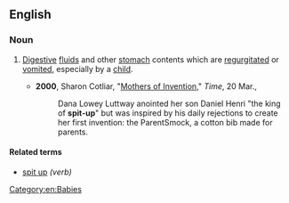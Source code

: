 ==English==

===Noun===
{{en-noun}}

# {{label|en|informal}} [[digestive|Digestive]] [[fluid]]s and other [[stomach]] contents which are [[regurgitate]]d or [[vomit]]ed, especially by a [[child]].
#* '''2000''', Sharon Cotliar, "[http://www.time.com/time/magazine/article/0,9171,996404,00.html Mothers of Invention]," ''Time'', 20 Mar.,
#*: Dana Lowey Luttway anointed her son Daniel Henri "the king of '''spit-up'''" but was inspired by his daily rejections to create her first invention: the ParentSmock, a cotton bib made for parents.

====Related terms====
* [[spit up]] ''(verb)''

[[Category:en:Babies]]